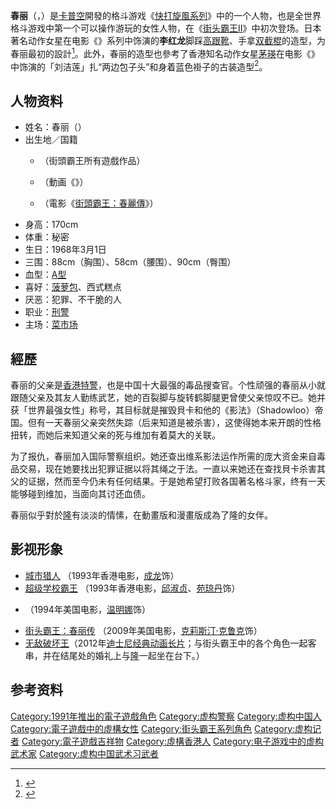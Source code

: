 {{多個問題|
{{refimprove|time=2010-03-09}}
{{primarysources|time=2010-03-09}}
{{original research|time=2010-03-09}}
}}
{{NoteTA
| G1=Games
}}
{{infobox character
| name = 春丽
| image =Ready Player One Japan Premiere Red Carpet Momotsuki Nashiko (40712907335).jpg
| caption = [[桃月梨子|桃月梨子]][[Cosplay|Cosplay]]春丽
| series = [[快打旋風系列_(格鬥遊戲)|快打旋風系列]]
| first = [[街頭霸王II_－世界勇士－|街頭霸王II －世界勇士－]]（1991）
| creator = 西谷亮
| artist = [[安田朗|安田朗]]（街頭霸王II）
| voice = {{flagicon|JPN}} [[横山智佐|横山智佐]]（成年）<br>{{flagicon|JPN}} [[宮村優子_(聲優)|宮村優子]]（少年街霸）<br>{{flagicon|HKG}} [[曾秀清|曾秀清]]（成年）<br>{{flagicon|HKG}} [[曾佩儀|曾佩儀]]（少年街霸 ）
| liveactor = [[城市猎人_(电影)|城市猎人]] （1993年香港电影，[[成龙|成龙]]饰）<br>[[超级学校霸王|超级学校霸王]] （1993年香港电影，[[邱淑貞|邱淑貞]]、[[苑瓊丹|苑瓊丹]]饰）<br>{{tsl|en|Street Fighter (1994 film)|街头霸王 (1994年电影)}}（1994年美国电影，[[溫明娜|溫明娜]]饰）<br>[[街头霸王：春丽传|街头霸王：春丽传]] （2009年美国电影，[[克莉斯汀·克鲁克|克莉斯汀·克鲁克]]饰）
| birthplace = {{CHN}}
| birthdate = 1968年3月1日
| nationality = {{PRC}}
| fightingstyle = 中国拳法
| weapon = 
| occupation = [[国际刑警组织|国际刑警]]
}}

'''春丽'''（{{lang-ja|チュン・リー}}，{{lang-en|Chun-Li}}）是[[卡普空|卡普空]]開發的格斗游戏《[[快打旋風系列|快打旋風系列]]》中的一个人物，也是全世界格斗游戏中第一个可以操作游玩的女性人物，在《[[街頭霸王II_－世界勇士－|街头霸王II]]》中初次登场。日本著名动作女星{{tsl|ja|志穂美悦子|志穗美悅子}}在电影《{{tsl|en|Sister Street Fighter|女必杀拳}}》系列中饰演的'''李红龙'''脚踩[[高跟鞋|高跟靴]]、手拿[[双截棍|双截棍]]的造型，为春丽最初的設計<ref>{{cite web | language = zh-hans | publisher = 搜狐网>游戏>正文 | title = 街霸女神春丽当年有多迷人？成龙、邱淑贞都给她跑龙套 | url = https://www.sohu.com/a/214794517_367061 | author = 来源：游戏猿公众号 | date = 2018年1月5日 | accessdate = 2018年1月5日 | archive-date = 2019年11月29日 | archive-url = https://web.archive.org/web/20191129104956/http://www.sohu.com/a/214794517_367061 | dead-url = no }}</ref>。此外，春丽的造型也參考了香港知名动作女星[[茅瑛|茅瑛]]在电影《{{tsl|en|Broken Oath|破戒}}》中饰演的「刘洁莲」扎“两边包子头”和身着蓝色褂子的古装造型<ref>{{cite web | language = zh-hans | publisher = 腾讯网>游戏>八卦趣闻>游戏趣闻>正文 | title = 来自中国还是日本？ 春丽原型大揭秘 | url = http://games.qq.com/a/20120111/000101.htm | author = 来源：腾讯游戏论坛 | date = 2012年1月11日 | accessdate = 2012年1月11日 | archive-date = 2019年11月11日 | archive-url = https://web.archive.org/web/20191111031629/https://games.qq.com/a/20120111/000101.htm | dead-url = no }}</ref>。

== 人物资料 ==
*姓名：春丽（{{lang|en|Chun-Li}}） 
*出生地／国籍
**{{CHN-MLD}}（街頭霸王所有遊戲作品）
**{{HKG-1959}}（動画《{{tsl|ja|ストリートファイターII V|街頭霸王ⅡV}}》）
**{{HKG}}（電影《[[街头霸王：春丽传|街頭霸王：春麗傳]]》）
*身高：170cm
*体重：秘密
*生日：1968年3月1日
*三围：88cm（胸围）、58cm（腰围）、90cm（臀围）
*血型：[[A型|A型]]
*喜好：[[菠萝包|菠萝包]]、西式糕点
*厌恶：犯罪、不干脆的人
*职业：[[刑警|刑警]]
*主场：[[农贸市场|菜市场]]

== 經歷 ==
春丽的父亲是[[香港特警|香港特警]]，也是中国十大最强的毒品搜查官。个性顽强的春丽从小就跟随父亲及其友人勤练武艺，她的百裂脚与旋转鹤脚腿更曾使父亲惊叹不已。她并获「世界最强女性」称号，其目标就是摧毁貝卡和他的《影法》（Shadowloo）帝国。但有一天春丽父亲突然失踪（后来知道是被杀害），这使得她本来开朗的性格扭转，而她后来知道父亲的死与维加有着莫大的关联。

为了报仇，春丽加入国际警察组织。她还查出维系影法运作所需的庞大资金来自毒品交易，现在她要找出犯罪证据以将其绳之于法。一直以来她还在查找貝卡杀害其父的证据，然而至今仍未有任何结果。于是她希望打败各国著名格斗家，终有一天能够碰到维加，当面向其讨还血债。

春丽似乎對於[[隆|隆]]有淡淡的情愫，在動畫版和漫畫版成為了隆的女伴。

== 影视形象 ==
* [[城市猎人_(电影)|城市猎人]] （1993年香港电影，[[成龙|成龙]]饰）
* [[超级学校霸王|超级学校霸王]] （1993年香港电影，[[邱淑贞|邱淑贞]]、[[苑琼丹|苑琼丹]]饰）
* {{tsl|en|Street Fighter (1994 film)|街头霸王 (1994年电影)}}（1994年美国电影，[[温明娜|温明娜]]饰）
* [[街头霸王：春丽传|街头霸王：春丽传]] （2009年美国电影，[[克莉斯汀·克鲁克|克莉斯汀·克鲁克]]饰）
* [[无敌破坏王|无敌破坏王]]（2012年[[迪士尼经典动画长片|迪士尼经典动画长片]]；与街头霸王中的各个角色一起客串，并在结尾处的婚礼上与[[隆|隆]]一起坐在台下。）

== 参考资料 ==
{{Reflist}}

{{街頭霸王系列}}
{{宮村優子}}

{{DEFAULTSORT:Chun-Li}}
[[Category:1991年推出的電子遊戲角色|Category:1991年推出的電子遊戲角色]]
[[Category:虚构警察|Category:虚构警察]]
[[Category:虚构中国人|Category:虚构中国人]]
[[Category:電子遊戲中的虛構女性|Category:電子遊戲中的虛構女性]]
[[Category:街头霸王系列角色|Category:街头霸王系列角色]]
[[Category:虚构记者|Category:虚构记者]]
[[Category:電子遊戲吉祥物|Category:電子遊戲吉祥物]]
[[Category:虛構香港人|Category:虛構香港人]]
[[Category:电子游戏中的虚构武术家|Category:电子游戏中的虚构武术家]]
[[Category:虚构中国武术习武者|Category:虚构中国武术习武者]]